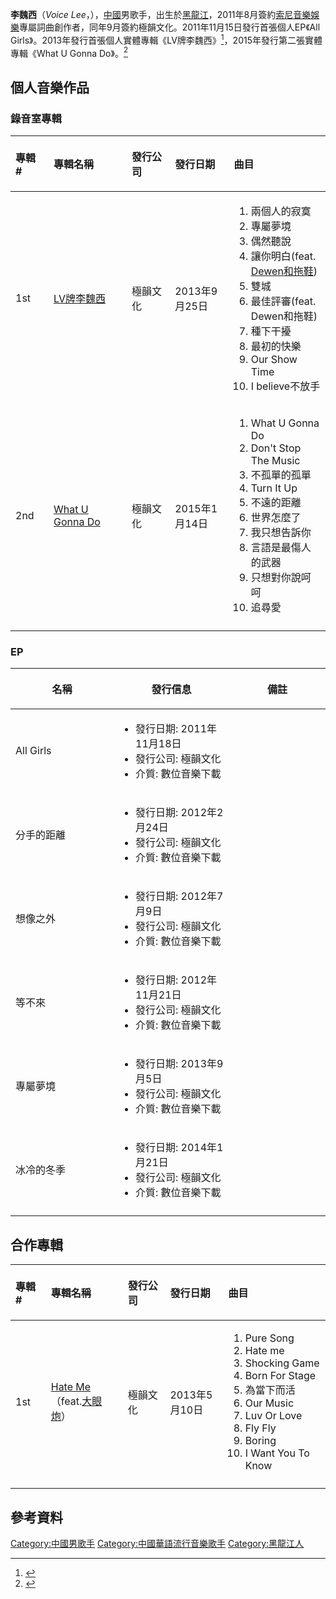 {{blpsources|time=2020-04-10}}
{{藝人
| 姓名 = 李魏西
| 類型 = 男歌手
| 圖片 = 
| 圖片尺寸 = 
| 圖片簡介 = 
| 原名 =
| 外文名 =Voice Lee
| 羅馬拼音 = 
| 暱稱 = 西大大
| 國籍 = {{PRC}}
| 出生日期 = {{birth date and age|1991|02|10}}
| 出生地點 = {{CHN}}黑龍江
| 教育程度 =
| 職業 = [[歌手|歌手]]、詞曲創作人
| 語言 = [[華語|華語]]
| 宗教信仰 = 
| 配偶 =
| 音樂類型 = [[pop_music|pop music]]、R&B、Urban
| 演奏樂器 = 
| 唱片公司 = [[極韻文化|極韻文化]]（2011年－2015年）<br>娱陆文化传媒（2018年－）
| 經紀公司 = [[極韻文化|極韻文化]]（2011年－2015年）<br>娱陆文化传媒（2018年－）
| 獎項 =
}}

'''李魏西'''（''Voice Lee''，{{bd|1991年|2月10日}}），[[中國|中國]]男歌手，出生於[[黑龍江|黑龍江]]，2011年8月簽約[[索尼音樂娛樂|索尼音樂娛樂]]專屬詞曲創作者，同年9月簽約極韻文化。2011年11月15日發行首張個人EP《All Girls》。2013年發行首張個人實體專輯《LV牌李魏西》<ref>{{cite web|url=http://ent.sina.com.cn/y/2013-09-26/09304015143.shtml| language= | title=李魏西首张专辑登陆新MV筹备中|publisher=新浪网 |date=2013-09-25 |accessdate=2013-09-25}}</ref>，2015年發行第二張實體專輯《What U Gonna Do》。<ref>{{cite web|url=http://pic.yule.sohu.com/group-634221.shtml| language= | title=李魏西曝光复古写真完美驾驭展雅痞潮男风尚|publisher=搜狐 |date=2015-01-21 |accessdate=2015-01-21}}</ref>

== 個人音樂作品 ==
=== 錄音室專輯 ===
{| class="wikitable"
!align="left" width="75px"| 專輯 #
!align="left" width="225px"| 專輯名稱
!align="left" width="125px"| 發行公司
!align="left" width="150px"| 發行日期
!align="left" width="250px"| 曲目
|-
! 1st
! [[LV牌李魏西|LV牌李魏西]]
| 極韻文化
| 2013年9月25日
| {{HideH|曲目}}
# 兩個人的寂寞
# 專屬夢境
# 偶然聽說
# 讓你明白(feat. [[Dewen和拖鞋|Dewen和拖鞋]])
# 雙城
# 最佳評審(feat. Dewen和拖鞋)
# 種下干擾
# 最初的快樂
# Our Show Time
# I believe不放手
{{HideF}}
|-
! 2nd
! [[What_U_Gonna_Do|What U Gonna Do]]
| 極韻文化
| 2015年1月14日
| {{HideH|曲目}}
# What U Gonna Do
# Don't Stop The Music
# 不孤單的孤單
# Turn It Up
# 不遠的距離
# 世界怎麼了
# 我只想告訴你
# 言語是最傷人的武器
# 只想對你說呵呵
# 追尋愛
{{HideF}}
|-
|}

=== EP ===
{| class="wikitable plainrowheaders" style="text-align:center;"
|-
! scope="col" style="width:20em;"| 名稱
! scope="col" style="width:20em;"| 發行信息
! scope="col" style="width:20em;"| 備註
|-
! scope="row" | All Girls
|
*發行日期: 2011年11月18日
*發行公司: 極韻文化
*介質: 數位音樂下載
|{{hidden|曲目|
# All Girls
# 改變自我
# 你說}}
|-
! scope="row" |分手的距離
|
*發行日期: 2012年2月24日
*發行公司: 極韻文化
*介質: 數位音樂下載
|{{hidden|曲目|
# 分手的距離
# 心的入場券}}
|-
! scope="row" |想像之外
|
*發行日期: 2012年7月9日
*發行公司: 極韻文化
*介質: 數位音樂下載
|{{hidden|曲目|
# 想像之外
# Just Do It}}
|-
! scope="row" |等不來
|
*發行日期: 2012年11月21日
*發行公司: 極韻文化
*介質: 數位音樂下載
|{{hidden|曲目|
# I close my eyes
# 等不來
# 視線模糊}}
|-
! scope="row" |專屬夢境
|
*發行日期: 2013年9月5日
*發行公司: 極韻文化
*介質: 數位音樂下載
|{{hidden|曲目|
# 專屬夢境
# 雙城}}
|-
! scope="row" |冰冷的冬季
|
*發行日期: 2014年1月21日
*發行公司: 極韻文化
*介質: 數位音樂下載
|{{hidden|曲目|
# 冰冷的冬季
# My luv在哪裡}}
|-
|}
== 合作專輯 ==
{| class="wikitable"
!align="left" width="75px"| 專輯 #
!align="left" width="225px"| 專輯名稱
!align="left" width="125px"| 發行公司
!align="left" width="150px"| 發行日期
!align="left" width="250px"| 曲目
|-
! 1st
! [[Hate_Me|Hate Me]]（feat.[[大眼炮|大眼炮]]）
| 極韻文化
| 2013年5月10日
| {{HideH|曲目}}
# Pure Song
# Hate me
# Shocking Game
# Born For Stage
# 為當下而活
# Our Music
# Luv Or Love
# Fly Fly
# Boring
# I Want You To Know
{{HideF}}
|-
|}

== 參考資料 ==
{{reflist}}

{{DEFAULTSORT:li weixi}}
[[Category:中國男歌手|Category:中國男歌手]]
[[Category:中國華語流行音樂歌手|Category:中國華語流行音樂歌手]]
[[Category:黑龍江人|Category:黑龍江人]]